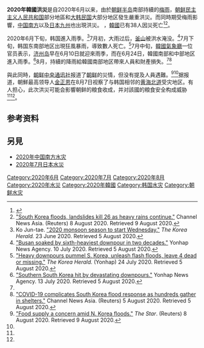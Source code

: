 {{Infobox flood
| name = 2020年韓國洪災
| image = 
| duration = 2020年6月 – 2020年8月12日
| damages = 9,491間房屋毀壞<br>9,317公頃農田受災<br>（{{As of|2020|08|09}}<ref name=Join0809/>）
| fatalities = 38人死亡，12人失蹤（{{As of|2020|08|09}}<ref name=Join0809/><ref>{{cite news |title=韓國暴雨釀38死12失蹤 薔蜜颱風10日將登陸 |url=https://www.cna.com.tw/news/firstnews/202008090132.aspx |publisher=中央社 |accessdate=2020-08-09 |archive-date=2021-01-06 |archive-url=https://web.archive.org/web/20210106070606/https://www.cna.com.tw/news/firstnews/202008090132.aspx |dead-url=no }}</ref>）
| areas affected = [[朝鮮半島|朝鮮半島]]，特別是[[韓國|韓國]]
}}
'''2020年韓國洪災'''是自2020年6月以来，由於[[朝鲜半岛|朝鲜半岛]]南部持續的[[梅雨|梅雨]]，[[朝鲜民主主义人民共和国|朝鲜民主主义人民共和国]]部分地區和[[大韩民国|大韩民国]]大部分地区發生嚴重洪災。而同時期受梅雨影響，[[2020年中国南方水灾|中国南方]]以及[[2020年7月日本水災|日本九州]]也出現洪災。 {{As of|2020|08|9}}，[[韓國|韓國]]已有38人因災死亡<ref name="Join0809">{{Cite web|title=9일째 이어진 폭우, 사상자 속출…30명 숨지고 12명 실종|url=https://news.joins.com/article/23844172|date=9 August 2020|publisher=JoongAng Ilbo|accessdate=2020-08-09|archive-date=2021-01-06|archive-url=https://web.archive.org/web/20210106070616/https://news.joins.com/article/23844172|dead-url=no}}</ref><ref name="CNA-08-08">[https://www.channelnewsasia.com/news/asia/south-korea-floods-landslides-kill-26-as-heavy-rains-continue-13002910 "South Korea floods, landslides kill 26 as heavy rains continue."] {{Wayback|url=https://www.channelnewsasia.com/news/asia/south-korea-floods-landslides-kill-26-as-heavy-rains-continue-13002910 |date=20210106070620 }} Channel News Asia. (Reuters) 8 August 2020. Retrieved 9 August 2020.</ref>。

2020年6月下旬，韩国進入雨季。<ref>Ko Jun-tae. [http://www.koreaherald.com/view.php?ud=20200623000830 "2020 monsoon season to start Wednesday."] {{Wayback|url=http://www.koreaherald.com/view.php?ud=20200623000830 |date=20210106070632 }} ''The Korea Herald.'' 23 June 2020. Retrieved 5 August 2020.</ref>7月初，大雨过后，[[釜山廣域市|釜山]]被洪水淹没。<ref>[https://en.yna.co.kr/view/AEN20200710007700315 "Busan soaked by sixth-heaviest downpour in two decades."] {{Wayback|url=https://en.yna.co.kr/view/AEN20200710007700315 |date=20210106070631 }} Yonhap News Agency. 10 July 2020. Retrieved 5 August 2020.</ref>7月下旬，韩国东南部地区出現狂風暴雨，導致數人死亡。<ref>[http://www.koreaherald.com/view.php?ud=20200724000271 "Heavy downpours pummel S. Korea, unleash flash floods, leave 4 dead or missing."] {{Wayback|url=http://www.koreaherald.com/view.php?ud=20200724000271 |date=20210106070858 }} ''The Korea Herald.'' (Yonhap) 24 July 2020. Retrieved 5 August 2020.</ref>7月中旬，[[韓國氣象廳|韓國氣象廳]]一位官员表示，[[济州岛|济州岛]]早在6月10日就迎來雨季，而在6月24日，韓國南部和中部地区進入雨季。<ref>[https://en.yna.co.kr/view/AEN20200713005852315 "Southern South Korea hit by devastating downpours."] {{Wayback|url=https://en.yna.co.kr/view/AEN20200713005852315 |date=20210106070633 }} Yonhap News Agency. 13 July 2020. Retrieved 5 August 2020.</ref>8月，持續的降雨給韓國南部地区帶來人員和財產損失。<ref name="CNA-08-08" /><ref>[https://www.channelnewsasia.com/news/asia/south-korea-flood-response-covid-19-12991436 "COVID-19 complicates South Korea flood response as hundreds gather in shelters."] {{Wayback|url=https://www.channelnewsasia.com/news/asia/south-korea-flood-response-covid-19-12991436 |date=20210106070642 }} Channel News Asia. (Reuters) 5 August 2020. Retrieved 5 August 2020.</ref>

與此同時，[[朝鲜中央通讯社|朝鲜中央通讯社]]报道了[[朝鲜|朝鲜]]的災情，但没有提及人員遇難。<ref name="Star">[https://www.thestar.com.my/aseanplus/aseanplus-news/2020/08/08/food-supply-a-concern-amid-n-korea-floods "Food supply a concern amid N. Korea floods."] {{Wayback|url=https://www.thestar.com.my/aseanplus/aseanplus-news/2020/08/08/food-supply-a-concern-amid-n-korea-floods |date=20210106070658 }} ''The Star''. (Reuters) 8 August 2020. Retrieved 9 August 2020.</ref><ref name="CNA-08-08" />据报道，朝鮮最高领导人[[金正恩|金正恩]]在8月7日视察了与韩国相邻的[[黄海北道|黄海北道]]受灾地区。有人担心，此次洪災可能会影響朝鲜的粮食收成，并对該國的粮食安全构成威胁<ref name="CNA-08-08"/><ref name="Star"/>。

== 参考资料 ==
{{Reflist}}

== 另見 ==
* [[2020年中国南方水灾|2020年中国南方水灾]] 
* [[2020年7月日本水災|2020年7月日本水災]] 

[[Category:2020年6月|Category:2020年6月]]
[[Category:2020年7月|Category:2020年7月]]
[[Category:2020年8月|Category:2020年8月]]
[[Category:2020年水災|Category:2020年水災]]
[[Category:2020年韓國|Category:2020年韓國]]
[[Category:韩国水灾|Category:韩国水灾]]
[[Category:朝鲜水灾|Category:朝鲜水灾]]